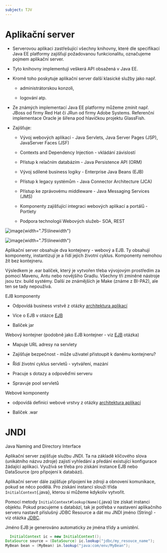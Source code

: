 ```yaml
---
subject: TJV
---
```


# Aplikační server

-   Serverovou aplikaci zastřešující všechny knihovny, které dle
    specifikací Java EE platformy zajišťují požadovanou funkcionalitu,
    označujeme pojmem aplikační server.

-   Tyto knihovny implementují veškerá API obsažená v Java EE.

-   Kromě toho poskytuje aplikační server další klasické služby jako
    např.

    -   administrátorskou konzoli,

    -   logování atp.

-   Ze známých implementací Java EE platformy můžeme zmínit např. JBoss
    od firmy Red Hat či JRun od firmy Adobe Systems. Referenční
    implementace Oracle je šířena pod hlavičkou projektu GlassFish.

-   Zajišťuje:

    -   Vývoj webových aplikací - Java Servlets, Java Server Pages
        (JSP), JavaServer Faces (JSF)

    -   Contexts and Dependency Injection - vkládání závislostí

    -   Přístup k relačním databázím - Java Persistence API (ORM)

    -   Vývoj sdílené business logiky - Enterprise Java Beans (EJB)

    -   Přístup k legacy systémům - Java Connector Architecture (JCA)

    -   Přístup ke zprávovému middleware - Java Messaging Services (JMS)

    -   Komponenty zajišťující integraci webových aplikací a portálů -
        Portlety

    -   Podpora technologií Webových služeb- SOA, REST

![image](./images/image1.png){width=".75\\linewidth"}

![image](./images/image2.png){width=".75\\linewidth"}

Aplikační server obsahuje dva kontejnery - webový a EJB. Ty obsahují
komponenty, instantizují je a řídí jejich životní cyklus. Komponenty
nemohou žít bez kontejneru.

Výsledkem je .ear balíček, který je vytvořen třeba vývojovým prostředím
za pomocí Mavenu, Antu nebo novějšího Gradlu. Všechny tři zmíněné
nástroje jsou tzv. build systémy. Další ze známějších je Make (známe z
BI-PA2), ale ten se tady nepoužívá.

EJB komponenty

-   Odpovídá business vrstvě z otázky [architektura
    aplikací](https://docs.google.com/document/d/1OU75LDsImR4cEsQoyfGNyibG5ECJhGRKCfJqrUlpl1Q/edit?usp=sharing)

-   Více o EJB v otázce
    [EJB](https://docs.google.com/document/d/1_yV6LyQ3dHi9VSOQhmPtGe9QXRESZDfxDK_NA9gJ1dY/edit?usp=sharing)

-   Balíček jar

Webový kontejner (podobně jako EJB kontejner - viz
[EJB](https://docs.google.com/document/d/1_yV6LyQ3dHi9VSOQhmPtGe9QXRESZDfxDK_NA9gJ1dY/edit?usp=sharing)
otázka)

-   Mapuje URL adresy na servlety

-   Zajišťuje bezpečnost - může uživatel přistoupit k danému kontejneru?

-   Řídí životní cyklus servletů - vytváření, mazání

-   Pracuje s dotazy a odpověďmi serveru

-   Spravuje pool servletů

Webové komponenty

-   odpovídá definici webové vrstvy z otázky [architektura
    aplikací](https://docs.google.com/document/d/1OU75LDsImR4cEsQoyfGNyibG5ECJhGRKCfJqrUlpl1Q/edit?usp=sharing)

-   Balíček .war

# JNDI

Java Naming and Directory Interface

Aplikační server zajišťuje službu JNDI. Ta na základě klíčového slova
(unikátního názvu zdroje) zajistí vyhledání a předání existující
konfigurace žádající aplikaci. Využívá se třeba pro získání instance EJB
nebo DataSource (pro připojení k databázi).

Aplikační server dále zajišťuje připojení ke zdroji a obnovení
komunikace, pokud se něco podělá. Pro získání instancí slouží třída
`InitialContext`{.java}, kterou si můžeme kdykoliv vytvořit.

Pomocí metody `InitialContext#lookup(Name)`{.java} lze získat instanci
objektu. Pokud pracujeme s databází, tak je potřeba v nastavení
aplikačního serveru nastavit příslušný JDBC Resource a dát mu JNDI jméno
(String) - viz otázka
[JDBC](https://docs.google.com/document/d/1Wfd-xg3CgY6YCLi15wh3ngDN0sPNNcg3bplWePlXTwM/edit).

Jméno EJB je generováno automaticky ze jména třídy a umístění.

``` {.java breaklines=""}
  InitialContext ic = new InitialContext();
DataSource source = (DataSource) ic.lookup("jdbc/my_resouce_name");
MyBean bean = (MyBean) in.lookup("java:com/env/MyBean");
```
